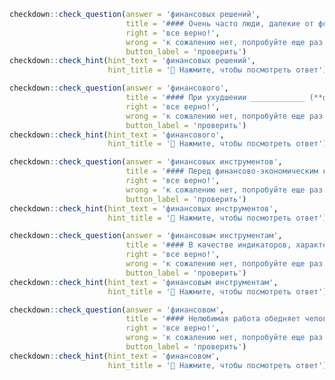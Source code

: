 ```r
checkdown::check_question(answer = 'финансовых решений', 
                          title = '#### Очень часто люди, далекие от фондового рынка, используют для принятия ____________ (**финансовое, решение**) информацию, основанную на котировках ценных бумаг.',
                          right = 'все верно!', 
                          wrong = 'к сожалению нет, попробуйте еще раз...',
                          button_label = 'проверить')
checkdown::check_hint(hint_text = 'финансовых решений',
                      hint_title = '🔎 Нажмите, чтобы посмотреть ответ')
```

```r
checkdown::check_question(answer = 'финансового', 
                          title = '#### При ухудшении ____________ (**финансовый**) состояния банковского сектора снижение экономической активности запускает кредитное сжатие.',
                          right = 'все верно!', 
                          wrong = 'к сожалению нет, попробуйте еще раз...',
                          button_label = 'проверить')
checkdown::check_hint(hint_text = 'финансового',
                      hint_title = '🔎 Нажмите, чтобы посмотреть ответ')
```

```r
checkdown::check_question(answer = 'финансовых инструментов', 
                          title = '#### Перед финансово-экономическим кризисом 2007-2009 гг. в США появилось много новых производных ____________ (**финансовый, инструмент**) и считалось, что риски падают, так как участники финансовых отношений могли лучше страховаться от риска.',
                          right = 'все верно!', 
                          wrong = 'к сожалению нет, попробуйте еще раз...',
                          button_label = 'проверить')
checkdown::check_hint(hint_text = 'финансовых инструментов',
                      hint_title = '🔎 Нажмите, чтобы посмотреть ответ')
```

```r
checkdown::check_question(answer = 'финансовым инструментам', 
                          title = '#### В качестве индикаторов, характеризующих денежно-кредитные условия, используются  номинальные и реальные процентные ставки по различным ____________ (**финансовый, инструмент**) (от операций на денежном рынке до банковских кредитов и депозитов);.',
                          right = 'все верно!', 
                          wrong = 'к сожалению нет, попробуйте еще раз...',
                          button_label = 'проверить')
checkdown::check_hint(hint_text = 'финансовым инструментам',
                      hint_title = '🔎 Нажмите, чтобы посмотреть ответ')
```

```r
checkdown::check_question(answer = 'финансовом', 
                          title = '#### Нелюбимая работа обедняет человека, отбирая его время, даже если делает благополучным в ____________ (**финансовый**) отношении.',
                          right = 'все верно!', 
                          wrong = 'к сожалению нет, попробуйте еще раз...',
                          button_label = 'проверить')
checkdown::check_hint(hint_text = 'финансовом',
                      hint_title = '🔎 Нажмите, чтобы посмотреть ответ')
```


